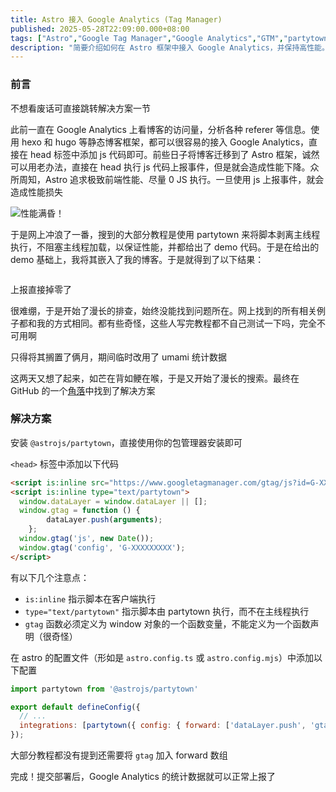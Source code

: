 ```yaml
---
title: Astro 接入 Google Analytics (Tag Manager)
published: 2025-05-28T22:09:00.000+08:00
tags: ["Astro","Google Tag Manager","Google Analytics","GTM","partytown"]
description: "简要介绍如何在 Astro 框架中接入 Google Analytics，并保持高性能。"
---
```


### 前言

不想看废话可直接跳转解决方案一节

此前一直在 Google Analytics 上看博客的访问量，分析各种 referer 等信息。使用 hexo 和 hugo 等静态博客框架，都可以很容易的接入 Google Analytics，直接在 head 标签中添加 js 代码即可。前些日子将博客迁移到了 Astro 框架，诚然可以用老办法，直接在 head 执行 js 代码上报事件，但是就会造成性能下降。众所周知，Astro 追求极致前端性能、尽量 0 JS 执行。一旦使用 js 上报事件，就会造成性能损失

<Image src="https://blog-img.shinya.click/2025/e1e778992ea6b393ed763a8642db3770.png" inferSize alt="性能满昏！"/>

于是网上冲浪了一番，搜到的大部分教程是使用 partytown 来将脚本剥离主线程执行，不阻塞主线程加载，以保证性能，并都给出了 demo 代码。于是在给出的 demo 基础上，我将其嵌入了我的博客。于是就得到了以下结果：

<Image src="https://blog-img.shinya.click/2025/e5005b9f2321f6946761eef52156e777.png" inferSize alt=""/>

上报直接掉零了

很难绷，于是开始了漫长的排查，始终没能找到问题所在。网上找到的所有相关例子都和我的方式相同。都有些奇怪，这些人写完教程都不自己测试一下吗，完全不可用啊

只得将其搁置了俩月，期间临时改用了 umami 统计数据

这两天又想了起来，如芒在背如鲠在喉，于是又开始了漫长的搜索。最终在 GitHub 的一个[角落](https://github.com/QwikDev/partytown/issues/382#issuecomment-1667675238)中找到了解决方案

### 解决方案

安装 `@astrojs/partytown`，直接使用你的包管理器安装即可

`<head>` 标签中添加以下代码

```html
<script is:inline src="https://www.googletagmanager.com/gtag/js?id=G-XXXXXXXXX" type="text/partytown"></script>
<script is:inline type="text/partytown">
  window.dataLayer = window.dataLayer || [];
  window.gtag = function () {
        dataLayer.push(arguments);
    };
  window.gtag('js', new Date());
  window.gtag('config', 'G-XXXXXXXXX');
</script>
```

有以下几个注意点：
- `is:inline` 指示脚本在客户端执行
- `type="text/partytown"` 指示脚本由 partytown 执行，而不在主线程执行
- `gtag` 函数必须定义为 window 对象的一个函数变量，不能定义为一个函数声明（很奇怪）

在 astro 的配置文件（形如是 `astro.config.ts` 或 `astro.config.mjs`）中添加以下配置

```js
import partytown from '@astrojs/partytown'

export default defineConfig({
  // ...
  integrations: [partytown({ config: { forward: ['dataLayer.push', 'gtag'] } })],
});
```

大部分教程都没有提到还需要将 `gtag` 加入 forward 数组

完成！提交部署后，Google Analytics 的统计数据就可以正常上报了